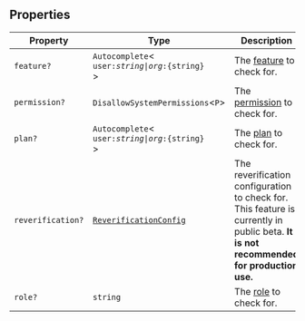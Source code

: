 ## Properties

| Property                                      | Type                                                             | Description                                                                                                                            |
| --------------------------------------------- | ---------------------------------------------------------------- | -------------------------------------------------------------------------------------------------------------------------------------- |
| <a id="feature"></a> `feature?`               | `Autocomplete`\<<code> user:${string} \| org:${string} </code>\> | The [feature](/docs/guides/billing/overview) to check for.                                                                             |
| <a id="permission"></a> `permission?`         | `DisallowSystemPermissions`\<`P`\>                               | The [permission](/docs/guides/organizations/control-access/roles-and-permissions) to check for.                                                       |
| <a id="plan"></a> `plan?`                     | `Autocomplete`\<<code> user:${string} \| org:${string} </code>\> | The [plan](/docs/guides/billing/overview) to check for.                                                                                |
| <a id="reverification"></a> `reverification?` | [`ReverificationConfig`](reverification-config.mdx)              | The reverification configuration to check for. This feature is currently in public beta. **It is not recommended for production use.** |
| <a id="role"></a> `role?`                     | `string`                                                         | The [role](/docs/guides/organizations/control-access/roles-and-permissions) to check for.                                                             |
